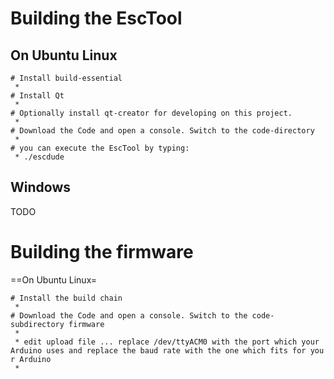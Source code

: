 =Building the EscTool=

==On Ubuntu Linux==
 # Install build-essential
  * {{{sudo apt-get install build-essential}}}
 # Install Qt
  * {{{sudo apt-get install libqt4-dev}}}
 # Optionally install qt-creator for developing on this project.
  * {{{sudo apt-get install qt-creator}}}
 # Download the Code and open a console. Switch to the code-directory
  * {{{qmake && make}}}
 # you can execute the EscTool by typing:
  * ./escdude

== Windows ==
TODO

=Building the firmware=

==On Ubuntu Linux=
 # Install the build chain
  * {{{sudo apt-get install avr-libc binutils-avr gcc-avr avrdude}}}
 # Download the Code and open a console. Switch to the code-subdirectory firmware
  * {{{./build}}}
  * edit upload file ... replace /dev/ttyACM0 with the port which your Arduino uses and replace the baud rate with the one which fits for your Arduino
  * {{{./upload}}}